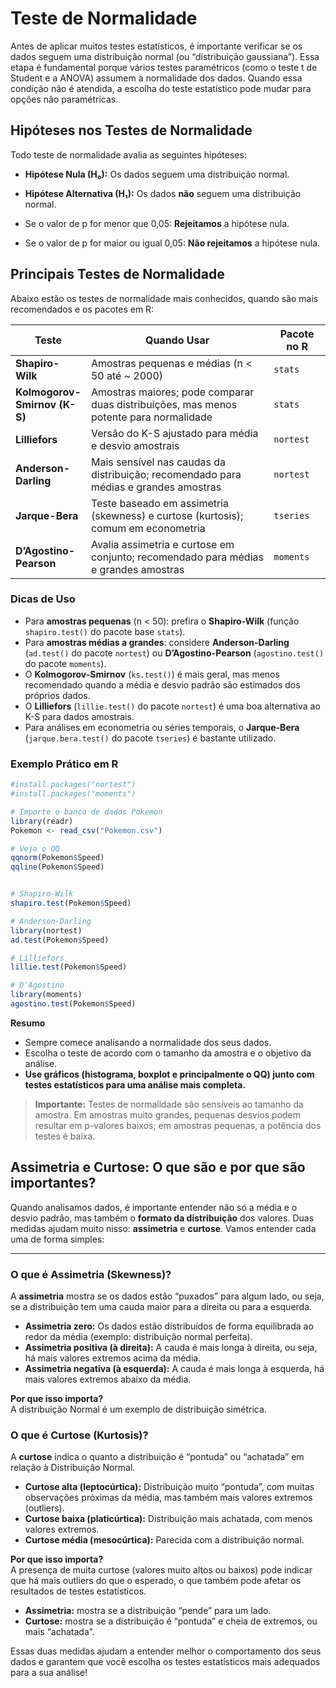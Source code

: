 # Teste de Normalidade

Antes de aplicar muitos testes estatísticos, é importante verificar se os dados seguem uma distribuição normal (ou "distribuição gaussiana"). Essa etapa é fundamental porque vários testes paramétricos (como o teste t de Student e a ANOVA) assumem a normalidade dos dados. Quando essa condição não é atendida, a escolha do teste estatístico pode mudar para opções não paramétricas.

## Hipóteses nos Testes de Normalidade

Todo teste de normalidade avalia as seguintes hipóteses:

- **Hipótese Nula (H₀):** Os dados seguem uma distribuição normal.
- **Hipótese Alternativa (H₁):** Os dados **não** seguem uma distribuição normal.

- Se o valor de p for menor que 0,05: **Rejeitamos** a hipótese nula.
 
- Se o valor de p for maior ou igual 0,05: **Não rejeitamos** a hipótese nula. 

## Principais Testes de Normalidade

Abaixo estão os testes de normalidade mais conhecidos, quando são mais recomendados e os pacotes em R:

| Teste             | Quando Usar                                      | Pacote no R    |
|-------------------|--------------------------------------------------|----------------|
| **Shapiro-Wilk**  | Amostras pequenas e médias (n < 50 até ~ 2000)   | `stats`        |
| **Kolmogorov-Smirnov (K-S)** | Amostras maiores; pode comparar duas distribuições, mas menos potente para normalidade | `stats`        |
| **Lilliefors**    | Versão do K-S ajustado para média e desvio amostrais | `nortest`      |
| **Anderson-Darling** | Mais sensível nas caudas da distribuição; recomendado para médias e grandes amostras | `nortest`      |
| **Jarque-Bera**   | Teste baseado em assimetria (skewness) e curtose (kurtosis); comum em econometria | `tseries`      |
| **D’Agostino-Pearson** | Avalia assimetria e curtose em conjunto; recomendado para médias e grandes amostras | `moments`      |

### Dicas de Uso

- Para **amostras pequenas** (n < 50): prefira o **Shapiro-Wilk** (função `shapiro.test()` do pacote base `stats`).
- Para **amostras médias a grandes**: considere **Anderson-Darling** (`ad.test()` do pacote `nortest`) ou **D’Agostino-Pearson** (`agostino.test()` do pacote `moments`).
- O **Kolmogorov-Smirnov** (`ks.test()`) é mais geral, mas menos recomendado quando a média e desvio padrão são estimados dos próprios dados.
- O **Lilliefors** (`lillie.test()` do pacote `nortest`) é uma boa alternativa ao K-S para dados amostrais.
- Para análises em econometria ou séries temporais, o **Jarque-Bera** (`jarque.bera.test()` do pacote `tseries`) é bastante utilizado.

### Exemplo Prático em R

```r

#install.packages("nortest")
#install.packages("moments")

# Importe o banco de dados Pokemon
library(readr)
Pokemon <- read_csv("Pokemon.csv")

# Veja o QQ
qqnorm(Pokemon$Speed)
qqline(Pokemon$Speed)


# Shapiro-Wilk
shapiro.test(Pokemon$Speed)

# Anderson-Darling
library(nortest)
ad.test(Pokemon$Speed)

# Lilliefors
lillie.test(Pokemon$Speed)

# D'Agostino
library(moments)
agostino.test(Pokemon$Speed)

```

**Resumo**

- Sempre comece analisando a normalidade dos seus dados.
- Escolha o teste de acordo com o tamanho da amostra e o objetivo da análise.
- **Use gráficos (histograma, boxplot e principalmente o QQ) junto com testes estatísticos para uma análise mais completa.**

> **Importante:** Testes de normalidade são sensíveis ao tamanho da amostra. Em amostras muito grandes, pequenas desvios podem resultar em p-valores baixos; em amostras pequenas, a potência dos testes é baixa.


## Assimetria e Curtose: O que são e por que são importantes?

Quando analisamos dados, é importante entender não só a média e o desvio padrão, mas também o **formato da distribuição** dos valores. Duas medidas ajudam muito nisso: **assimetria** e **curtose**. Vamos entender cada uma de forma simples:

---

### O que é Assimetria (Skewness)?

A **assimetria** mostra se os dados estão “puxados” para algum lado, ou seja, se a distribuição tem uma cauda maior para a direita ou para a esquerda.

- **Assimetria zero:** Os dados estão distribuídos de forma equilibrada ao redor da média (exemplo: distribuição normal perfeita).
- **Assimetria positiva (à direita):** A cauda é mais longa à direita, ou seja, há mais valores extremos acima da média.
- **Assimetria negativa (à esquerda):** A cauda é mais longa à esquerda, há mais valores extremos abaixo da média.

**Por que isso importa?**  
A distribuição Normal é um exemplo de distribuição simétrica.

### O que é Curtose (Kurtosis)?

A **curtose** indica o quanto a distribuição é “pontuda” ou “achatada” em relação à Distribuição Normal.

- **Curtose alta (leptocúrtica):** Distribuição muito “pontuda”, com muitas observações próximas da média, mas também mais valores extremos (outliers).
- **Curtose baixa (platicúrtica):** Distribuição mais achatada, com menos valores extremos.
- **Curtose média (mesocúrtica):** Parecida com a distribuição normal.

**Por que isso importa?**  
A presença de muita curtose (valores muito altos ou baixos) pode indicar que há mais outliers do que o esperado, o que também pode afetar os resultados de testes estatísticos.

- **Assimetria:** mostra se a distribuição “pende” para um lado.
- **Curtose:** mostra se a distribuição é “pontuda” e cheia de extremos, ou mais “achatada”.

Essas duas medidas ajudam a entender melhor o comportamento dos seus dados e garantem que você escolha os testes estatísticos mais adequados para a sua análise!
